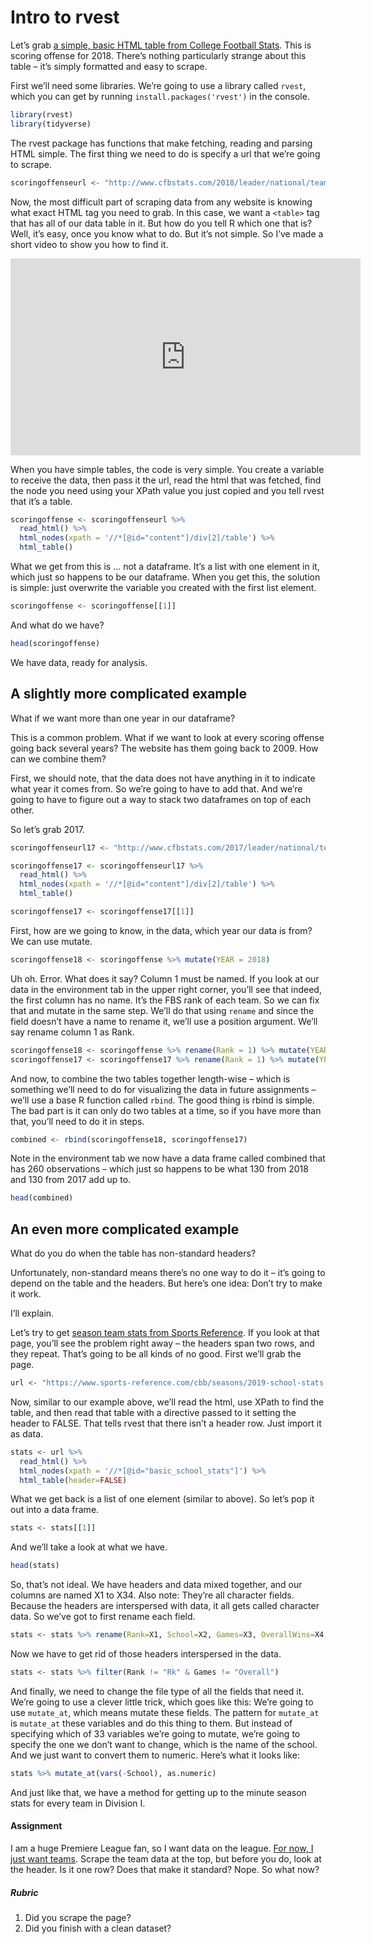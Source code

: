 # Intro to rvest

Let's grab [a simple, basic HTML table from College Football Stats](http://www.cfbstats.com/2018/leader/national/team/offense/split01/category09/sort01.html). This is scoring offense for 2018. There's nothing particularly strange about this table -- it's simply formatted and easy to scrape. 

First we'll need some libraries. We're going to use a library called `rvest`, which you can get by running `install.packages('rvest')` in the console. 

```r
library(rvest)
library(tidyverse)
```

The rvest package has functions that make fetching, reading and parsing HTML simple. The first thing we need to do is specify a url that we're going to scrape.

```r
scoringoffenseurl <- "http://www.cfbstats.com/2018/leader/national/team/offense/split01/category09/sort01.html"
```

Now, the most difficult part of scraping data from any website is knowing what exact HTML tag you need to grab. In this case, we want a `<table>` tag that has all of our data table in it. But how do you tell R which one that is? Well, it's easy, once you know what to do. But it's not simple. So I've made a short video to show you how to find it. 

<iframe width="560" height="315" src="https://www.youtube.com/embed/kYkSE3zWa9Y" frameborder="0" allow="accelerometer; autoplay; encrypted-media; gyroscope; picture-in-picture" allowfullscreen></iframe>

When you have simple tables, the code is very simple. You create a variable to receive the data, then pass it the url, read the html that was fetched, find the node you need using your XPath value you just copied and you tell rvest that it's a table. 

```r
scoringoffense <- scoringoffenseurl %>%
  read_html() %>%
  html_nodes(xpath = '//*[@id="content"]/div[2]/table') %>%
  html_table()
```

What we get from this is ... not a dataframe. It's a list with one element in it, which just so happens to be our dataframe. When you get this, the solution is simple: just overwrite the variable you created with the first list element.

```r
scoringoffense <- scoringoffense[[1]]
```

And what do we have? 

```r
head(scoringoffense)
```

We have data, ready for analysis. 

## A slightly more complicated example

What if we want more than one year in our dataframe?

This is a common problem. What if we want to look at every scoring offense going back several years? The website has them going back to 2009. How can we combine them? 

First, we should note, that the data does not have anything in it to indicate what year it comes from. So we're going to have to add that. And we're going to have to figure out a way to stack two dataframes on top of each other. 

So let's grab 2017.

```r
scoringoffenseurl17 <- "http://www.cfbstats.com/2017/leader/national/team/offense/split01/category09/sort01.html"

scoringoffense17 <- scoringoffenseurl17 %>%
  read_html() %>%
  html_nodes(xpath = '//*[@id="content"]/div[2]/table') %>%
  html_table()

scoringoffense17 <- scoringoffense17[[1]]
```

First, how are we going to know, in the data, which year our data is from? We can use mutate.

```r
scoringoffense18 <- scoringoffense %>% mutate(YEAR = 2018)
```

Uh oh. Error. What does it say? Column 1 must be named. If you look at our data in the environment tab in the upper right corner, you'll see that indeed, the first column has no name. It's the FBS rank of each team. So we can fix that and mutate in the same step. We'll do that using `rename` and since the field doesn't have a name to rename it, we'll use a position argument. We'll say rename column 1 as Rank. 

```r
scoringoffense18 <- scoringoffense %>% rename(Rank = 1) %>% mutate(YEAR = 2018)
scoringoffense17 <- scoringoffense17 %>% rename(Rank = 1) %>% mutate(YEAR = 2017)
```

And now, to combine the two tables together length-wise -- which is something we'll need to do for visualizing the data in future assignments -- we'll use a base R function called `rbind`. The good thing is rbind is simple. The bad part is it can only do two tables at a time, so if you have more than that, you'll need to do it in steps.

```r
combined <- rbind(scoringoffense18, scoringoffense17)
```

Note in the environment tab we now have a data frame called combined that has 260 observations -- which just so happens to be what 130 from 2018 and 130 from 2017 add up to. 

```r
head(combined)
```

## An even more complicated example

What do you do when the table has non-standard headers? 

Unfortunately, non-standard means there's no one way to do it -- it's going to depend on the table and the headers. But here's one idea: Don't try to make it work. 

I'll explain.

Let's try to get [season team stats from Sports Reference](https://www.sports-reference.com/cbb/seasons/2019-school-stats.html). If you look at that page, you'll see the problem right away -- the headers span two rows, and they repeat. That's going to be all kinds of no good. 
First we'll grab the page.
```r
url <- "https://www.sports-reference.com/cbb/seasons/2019-school-stats.html"
```

Now, similar to our example above, we'll read the html, use XPath to find the table, and then read that table with a directive passed to it setting the header to FALSE. That tells rvest that there isn't a header row. Just import it as data. 
```r
stats <- url %>%
  read_html() %>%
  html_nodes(xpath = '//*[@id="basic_school_stats"]') %>%
  html_table(header=FALSE)
```

What we get back is a list of one element (similar to above). So let's pop it out into a data frame.

```r
stats <- stats[[1]]
```

And we'll take a look at what we have. 

```r
head(stats)
```

So, that's not ideal. We have headers and data mixed together, and our columns are named X1 to X34. Also note: They're all character fields. Because the headers are interspersed with data, it all gets called character data. So we've got to first rename each field. 

```r
stats <- stats %>% rename(Rank=X1, School=X2, Games=X3, OverallWins=X4, OverallLosses=X5, WinPct=X6, OverallSRS=X7, OverallSOS=X8, ConferenceWins=X9, ConferenceLosses=X10, HomeWins=X11, HomeLosses=X12, AwayWins=X13, AwayLosses=X14, ForPoints=X15, OppPoints=X16, Blank=X17, Minutes=X18, FieldGoalsMade=X19, FieldGoalsAttempted=X20, FieldGoalPCT=X21, ThreePointMade=X22, ThreePointAttempts=X23, ThreePointPct=X24, FreeThrowsMade=X25, FreeThrowsAttempted=X26, FreeThrowPCT=X27, OffensiveRebounds=X28, TotalRebounds=X29, Assists=X30, Steals=X31, Blocks=X32, Turnovers=X33, PersonalFouls=X34)
```

Now we have to get rid of those headers interspersed in the data. 

```r
stats <- stats %>% filter(Rank != "Rk" & Games != "Overall") 
```

And finally, we need to change the file type of all the fields that need it. We're going to use a clever little trick, which goes like this: We're going to use `mutate_at`, which means mutate these fields. The pattern for `mutate_at` is `mutate_at` these variables and do this thing to them. But instead of specifying which of 33 variables we're going to mutate, we're going to specify the one we don't want to change, which is the name of the school. And we just want to convert them to numeric. Here's what it looks like:

```r
stats %>% mutate_at(vars(-School), as.numeric)
```

And just like that, we have a method for getting up to the minute season stats for every team in Division I. 

#### Assignment

I am a huge Premiere League fan, so I want data on the league. [For now, I just want teams](https://fbref.com/en/comps/9/stats/Premier-League-Stats). Scrape the team data at the top, but before you do, look at the header. Is it one row? Does that make it standard? Nope. So what now? 

##### Rubric

1. Did you scrape the page?
2. Did you finish with a clean dataset?
